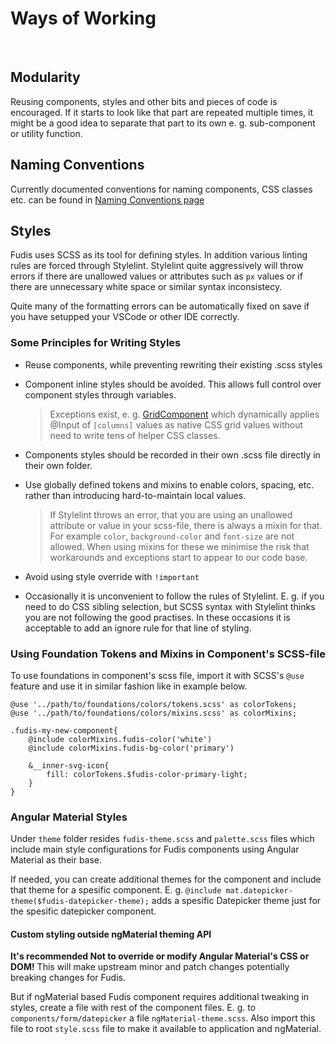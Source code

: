 
<Meta title="Documentation/Development/Ways of Working" />

# Ways of Working

<br />

## Modularity

Reusing components, styles and other bits and pieces of code is encouraged. If it starts to look like that part are repeated multiple times, it might be a good idea to separate that part to its own e. g. sub-component or utility function.

## Naming Conventions

Currently documented conventions for naming components, CSS classes etc. can be found in [Naming Conventions page](/docs/documentation-development-naming-conventions--page)

## Styles

Fudis uses SCSS as its tool for defining styles. In addition various linting rules are forced through Stylelint. Stylelint quite aggressively will throw errors if there are unallowed values or attributes such as `px` values or if there are unnecessary white space or similar syntax inconsistecy.

Quite many of the formatting errors can be automatically fixed on save if you have setupped your VSCode or other IDE correctly.

### Some Principles for Writing Styles

- Reuse components, while preventing rewriting their existing .scss styles
- Component inline styles should be avoided. This allows full control over component styles through variables.

  > Exceptions exist, e. g. [GridComponent](?path=/story/components-grid--grid) which dynamically applies @Input of `[columns]` values as native CSS grid values without need to write tens of helper CSS classes.

- Components styles should be recorded in their own .scss file directly in their own folder.
- Use globally defined tokens and mixins to enable colors, spacing, etc. rather than introducing hard-to-maintain local values.

  > If Stylelint throws an error, that you are using an unallowed attribute or value in your scss-file, there is always a mixin for that. For example `color`, `background-color` and `font-size` are not allowed. When using mixins for these we minimise the risk that workarounds and exceptions start to appear to our code base.

- Avoid using style override with `!important`

- Occasionally it is unconvenient to follow the rules of Stylelint. E. g. if you need to do CSS sibling selection, but SCSS syntax with Stylelint thinks you are not following the good practises. In these occasions it is acceptable to add an ignore rule for that line of styling.

### Using Foundation Tokens and Mixins in Component's SCSS-file

To use foundations in component's scss file, import it with SCSS's `@use` feature and use it in similar fashion like in example below.

```
@use '../path/to/foundations/colors/tokens.scss' as colorTokens;
@use '../path/to/foundations/colors/mixins.scss' as colorMixins;

.fudis-my-new-component{
	@include colorMixins.fudis-color('white')
	@include colorMixins.fudis-bg-color('primary')

	&__inner-svg-icon{
		fill: colorTokens.$fudis-color-primary-light;
	}
}

```

### Angular Material Styles

Under `theme` folder resides `fudis-theme.scss` and `palette.scss` files which include main style configurations for Fudis components using Angular Material as their base.

If needed, you can create additional themes for the component and include that theme for a spesific component. E. g. `@include mat.datepicker-theme($fudis-datepicker-theme);` adds a spesific Datepicker theme just for the spesific datepicker component.

#### Custom styling outside ngMaterial theming API

**It's recommended Not to override or modify Angular Material's CSS or DOM!** This will make upstream minor and patch changes potentially breaking changes for Fudis.

But if ngMaterial based Fudis component requires additional tweaking in styles, create a file with rest of the component files. E. g. to `components/form/datepicker` a file `ngMaterial-theme.scss`. Also import this file to root `style.scss` file to make it available to application and ngMaterial.
